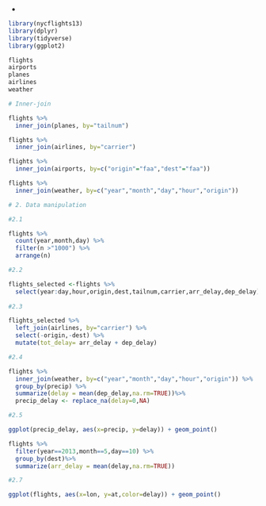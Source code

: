 -
```{r}
library(nycflights13)
library(dplyr)
library(tidyverse)
library(ggplot2)

flights
airports
planes
airlines
weather
```


```{r}

# Inner-join

flights %>%
  inner_join(planes, by="tailnum")

flights %>%
  inner_join(airlines, by="carrier")

flights %>%
  inner_join(airports, by=c("origin"="faa","dest"="faa"))

flights %>%
  inner_join(weather, by=c("year","month","day","hour","origin"))

```


```{r}
# 2. Data manipulation

#2.1

flights %>%
  count(year,month,day) %>%
  filter(n >"1000") %>%
  arrange(n)

```

```{r}
#2.2

flights_selected <-flights %>%
  select(year:day,hour,origin,dest,tailnum,carrier,arr_delay,dep_delay)
  
#2.3

flights_selected %>%
  left_join(airlines, by="carrier") %>%
  select(-origin,-dest) %>%
  mutate(tot_delay= arr_delay + dep_delay)


```

```{r}
#2.4

flights %>%
  inner_join(weather, by=c("year","month","day","hour","origin")) %>%
  group_by(precip) %>%
  summarize(delay = mean(dep_delay,na.rm=TRUE))%>%
  precip_delay <- replace_na(delay=0,NA)


```

```{r}
#2.5

ggplot(precip_delay, aes(x=precip, y=delay)) + geom_point()


```
```{r}

flights %>%
  filter(year==2013,month==5,day==10) %>%
  group_by(dest)%>%
  summarize(arr_delay = mean(delay,na.rm=TRUE))

```
```{r}
#2.7

ggplot(flights, aes(x=lon, y=at,color=delay)) + geom_point()
```


